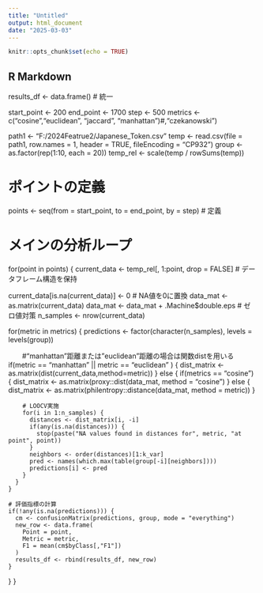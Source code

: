 ---
title: "Untitled"
output: html_document
date: "2025-03-03"
---

```{r setup, include=FALSE}
knitr::opts_chunk$set(echo = TRUE)
```

## R Markdown

results_df <- data.frame()  # 統一

start_point <- 200
end_point <- 1700
step <- 500
metrics <- c("cosine","euclidean", "jaccard", "manhattan")#,"czekanowski")

path1 <- "F:/2024Featrue2/Japanese_Token.csv"
temp <- read.csv(file = path1, row.names = 1, header = TRUE, fileEncoding = "CP932")
group <- as.factor(rep(1:10, each = 20))
temp_rel <- scale(temp / rowSums(temp))

# ポイントの定義
points <- seq(from = start_point, to = end_point, by = step)  # 定義

# メインの分析ループ
for(point in points) {
  current_data <- temp_rel[, 1:point, drop = FALSE]  # データフレーム構造を保持
  
  current_data[is.na(current_data)] <- 0  # NA値を0に置換
  data_mat <- as.matrix(current_data)
  data_mat <- data_mat + .Machine$double.eps  # ゼロ値対策
  n_samples <- nrow(current_data)
  
  for(metric in metrics) {
    predictions <- factor(character(n_samples), levels = levels(group))
    
　　#"manhattan"距離または"euclidean"距離の場合は関数distを用いる
    if(metric == "manhattan" || metric == "euclidean" ) {
              dist_matrix <-as.matrix(dist(current_data,method=metric))
    } else {
      if(metrics == "cosine") {
          dist_matrix <- as.matrix(proxy::dist(data_mat, method = "cosine")
        } else {
          dist_matrix <- as.matrix(philentropy::distance(data_mat, method = metric))
          }
        
        # LOOCV実施
        for(i in 1:n_samples) {
          distances <- dist_matrix[i, -i]
          if(any(is.na(distances))) {
            stop(paste("NA values found in distances for", metric, "at point", point))
          }
          neighbors <- order(distances)[1:k_var]
          pred <- names(which.max(table(group[-i][neighbors])))
          predictions[i] <- pred
        }
      }
    }
    
    # 評価指標の計算
    if(!any(is.na(predictions))) {
      cm <- confusionMatrix(predictions, group, mode = "everything")
      new_row <- data.frame(
        Point = point,
        Metric = metric,
        F1 = mean(cm$byClass[,"F1"])
      )
      results_df <- rbind(results_df, new_row)
    }
  }
}
```


```

